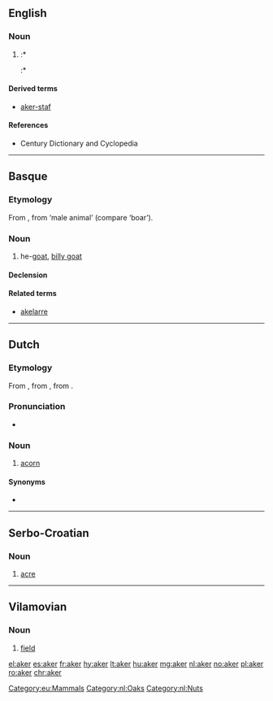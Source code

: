 {{also|Aker|åker}}
==English==

===Noun===
{{en-noun}}

# {{obsolete spelling of|acre|lang=en}}
#:* {{quote-book
 |year=1858
 |year_published='''2006'''
 |edition=Digitized
 |editor=
 |author=Jonathan Brown Bright
 |title=The Brights of Suffolk
 |chapter=
 |url=http://books.google.com/books?id=qi0AAAAAQAAJ&pg=PA127&dq=%22aker%22&hl=en&sa=X&ei=N27LT_KqF-bU2AXco53ZCw&redir_esc=y#v=onepage&q=%22aker%22&f=false
 |genre=
 |publisher=
 |isbn=
 |page=127
 |passage=… crope of an '''aker''' might have been worth=3 p '''aker''' ...
}}
#:* {{quote-book
 |year=1859
 |year_published='''2009'''
 |edition=Digitized
 |editor=
 |author=New England Historic Genealogical Society
 |title=The New England Historical & Genealogical Register
 |chapter=
 |url=http://books.google.com/books?id=G7k-AAAAYAAJ&pg=PA295&dq=%22aker%22&hl=en&sa=X&ei=N27LT_KqF-bU2AXco53ZCw&redir_esc=y#v=onepage&q=%22aker%22&f=false
 |genre=
 |publisher=S.G. Drake
 |isbn=
 |page=295
 |passage=That all rates that shall arise upon the Towne shall be layed upon Lands accordinge to every ones p'portion '''aker''' for '''aker''' of howse lotts and '''aker''' for '''aker''' of meddowe both alike on this side and both alike on the other side …
}}

====Derived terms====
* [[aker-staf]]

====References====
* Century Dictionary and Cyclopedia

----

==Basque==

===Etymology===
From {{etyl|euq-pro|eu}} {{m|euq-pro|*aker̄}}, from {{m|euq-pro|*ake-}} ‘male animal’ (compare {{term|aketz|lang=eu}} ‘boar’).

===Noun===
{{head|eu|noun}}

# he-[[goat]], [[billy goat]]

====Declension====
{{eu-decl-anim noun|rr=1}}

====Related terms====
* [[akelarre]]

[[Category:eu:Mammals]]

----

==Dutch==

===Etymology===
From {{inh|nl|dum|aker}}, from {{inh|nl|odt|*akaran}}, from {{inh|nl|gem-pro|*akraną}}.

===Pronunciation===
* {{audio|Nl-aker.ogg|Audio|lang=nl}}

===Noun===
{{nl-noun|m|akers|akertje}}

# [[acorn]]

====Synonyms====
* {{l|nl|eikel}}

[[Category:nl:Oaks]]
[[Category:nl:Nuts]]

----

==Serbo-Croatian==

===Noun===
{{sh-noun|r|g=m|акер}}

# [[acre]]

----

==Vilamovian==

===Noun===
{{wym-noun|m}}

# [[field]] {{gloss|wide, open space used to grow crops}}

[[el:aker]]
[[es:aker]]
[[fr:aker]]
[[hy:aker]]
[[lt:aker]]
[[hu:aker]]
[[mg:aker]]
[[nl:aker]]
[[no:aker]]
[[pl:aker]]
[[ro:aker]]
[[chr:aker]]